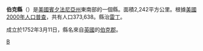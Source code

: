 {{noteTA
|G1=地名
|G2=US
|T=zh-cn:伯克斯县 (宾夕法尼亚州); zh-tw:伯克縣 (賓夕法尼亞州)
|1=zh-cn:伯克斯县; zh-tw:伯克縣
}}
<!--[[File:Map_of_Pennsylvania_highlighting_Berks_County.svg|225px]]-->
{{Infobox U.S. County|
 county  = 伯克縣|
 state = 賓夕法尼亞州 |
 en county  = Berks County|
 en state = Pennsylvania |
 seal = Berks County Seal.png  |
 map = Map of Pennsylvania highlighting Berks County.svg |
 map size = 225|
 founded = 1752年3月11日|
 seat = [[雷丁_(宾夕法尼亚州)|雷丁]] | 
 area = 2,242 [[km²|km²]] (866 [[square_mile|mi²]]) |
 area land  = 2,224 km² (859 mi²) |
 area water = 18 km² (7 mi²) |
 area percentage = 0.78% |
 census yr = 2000|
 pop = 373,638 |
 density = 168|
 web = www.co.berks.pa.us |
|}}
'''伯克縣'''（{{lang-en|Berks County}}）是[[美國|美國]][[賓夕法尼亞州|賓夕法尼亞州]]東南部的一個縣。面積2,242平方公里。根據[[美國2000年人口普查|美國2000年人口普查]]，共有人口373,638。縣治[[雷丁_(賓夕法尼亞州)|雷丁]]。

成立於1752年3月11日，縣名來自[[英國|英國]]的[[伯克郡|伯克郡]]。
{{Pennsylvania-stub}}
{{Pennsylvania}}

[[Category:賓夕法尼亞州行政區劃|B]]